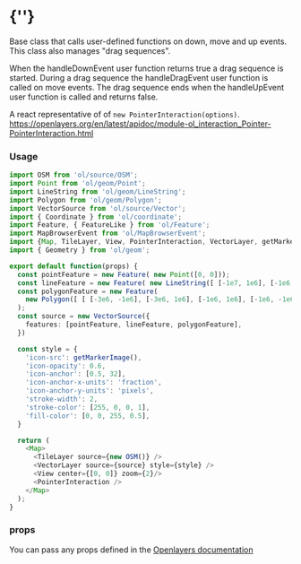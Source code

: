  
<Meta of={PointerInteractionStories} />
 
# {'<PointerInteraction />'}

Base class that calls user-defined functions on down, move and up events. 
This class also manages "drag sequences".

When the handleDownEvent user function returns true a drag sequence is started. 
During a drag sequence the handleDragEvent user function is called on move events.
The drag sequence ends when the handleUpEvent user function is called and returns false. 

A react representative of of `new PointerInteraction(options)`.  
https://openlayers.org/en/latest/apidoc/module-ol_interaction_Pointer-PointerInteraction.html

<Story of={PointerInteractionStories.Primary} />

### Usage
```typescript
import OSM from 'ol/source/OSM';
import Point from 'ol/geom/Point';
import LineString from 'ol/geom/LineString';
import Polygon from 'ol/geom/Polygon';
import VectorSource from 'ol/source/Vector';
import { Coordinate } from 'ol/coordinate';
import Feature, { FeatureLike } from 'ol/Feature';
import MapBrowserEvent from 'ol/MapBrowserEvent';
import {Map, TileLayer, View, PointerInteraction, VectorLayer, getMarkerImage} from 'react-openlayers';
import { Geometry } from 'ol/geom';

export default function(props) {
  const pointFeature = new Feature( new Point([0, 0]));
  const lineFeature = new Feature( new LineString([ [-1e7, 1e6], [-1e6, 3e6] ])) ;
  const polygonFeature = new Feature(
    new Polygon([ [ [-3e6, -1e6], [-3e6, 1e6], [-1e6, 1e6], [-1e6, -1e6], [-3e6, -1e6] ] ]),
  );
  const source = new VectorSource({
    features: [pointFeature, lineFeature, polygonFeature],
  })

  const style = {
    'icon-src': getMarkerImage(),
    'icon-opacity': 0.6,
    'icon-anchor': [0.5, 32],
    'icon-anchor-x-units': 'fraction',
    'icon-anchor-y-units': 'pixels',
    'stroke-width': 2,
    'stroke-color': [255, 0, 0, 1],
    'fill-color': [0, 0, 255, 0.5],
  }

  return (
    <Map>
      <TileLayer source={new OSM()} />
      <VectorLayer source={source} style={style} />
      <View center={[0, 0]} zoom={2}/>
      <PointerInteraction />
    </Map>
  );
}
```

### props

You can pass any props defined in the 
[Openlayers documentation](https://openlayers.org/en/latest/apidoc/module-ol_interaction_Pointer-PointerInteraction.html)
